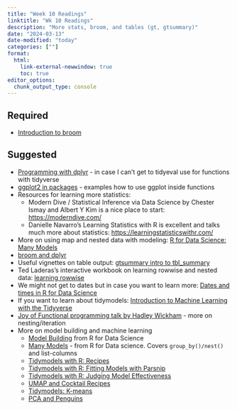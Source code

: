 ```yaml
---
title: "Week 10 Readings"
linktitle: "Wk 10 Readings"
description: "More stats, broom, and tables (gt, gtsummary)"
date: "2024-03-13"
date-modified: "today"
categories: [""]
format: 
  html:
    link-external-newwindow: true
    toc: true
editor_options: 
  chunk_output_type: console
---
```



## Required

- [Introduction to broom](https://cran.r-project.org/web/packages/broom/vignettes/broom.html)


## Suggested

- [Programming with dplyr](https://dplyr.tidyverse.org/articles/programming.html) - in case I can't get to tidyeval use for functions with tidyverse
- [ggplot2 in packages](https://ggplot2.tidyverse.org/articles/ggplot2-in-packages.html) - examples how to use ggplot inside functions
- Resources for learning more statistics:
  * Modern Dive / Statistical Inference via Data Science by Chester Ismay and Albert Y Kim is a nice place to start: <https://moderndive.com/>
  * Danielle Navarro's Learning Statistics with R is excellent and talks much more about statistics: <https://learningstatisticswithr.com/>
- More on using map and nested data with modeling: [R for Data Science: Many Models](https://r4ds.had.co.nz/many-models.html)
- [broom and dplyr](https://broom.tidymodels.org/articles/broom_and_dplyr.html)
- Useful vignettes on table output: [gtsummary intro to tbl_summary](https://www.danieldsjoberg.com/gtsummary/articles/tbl_summary.html)
- Ted Laderas's interactive workbook on learning rowwise and nested data: [learning rowwise](https://tladeras.shinyapps.io/learning_rowwise)
- We might not get to dates but in case you want to learn more: [Dates and times in R for Data Science](https://r4ds.had.co.nz/dates-and-times.html)
- If you want to learn about tidymodels: [Introduction to Machine Learning with the Tidyverse](https://education.rstudio.com/blog/2020/02/conf20-intro-ml/)
- [Joy of Functional programming talk by Hadley Wickham](https://learning.acm.org/techtalks/functionalprogramming) - more on nesting/iteration
- More on model building and machine learning
  * [Model Building](https://r4ds.had.co.nz/model-building.html) from R for Data Science
  * [Many Models](https://r4ds.had.co.nz/many-models.html) - from R for Data science. Covers `group_by()/nest()` and list-columns
  * [Tidymodels with R: Recipes](https://www.tmwr.org/recipes.html)
  * [Tidymodels with R: Fitting Models with Parsnip](https://www.tmwr.org/models.html)
  * [Tidymodels with R: Judging Model Effectiveness](https://www.tmwr.org/performance.html)
  * [UMAP and Cocktail Recipes](https://juliasilge.com/blog/cocktail-recipes-umap/)
  * [Tidymodels: K-means](https://www.tidymodels.org/learn/statistics/k-means/)
  * [PCA and Penguins](https://allisonhorst.github.io/palmerpenguins/articles/articles/pca.html)

